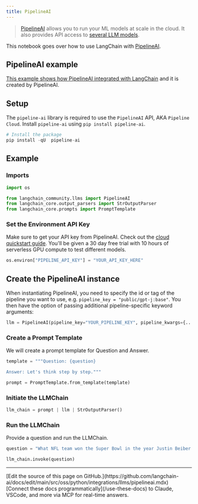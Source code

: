 ```yaml
---
title: PipelineAI
---
```


>[PipelineAI](https://pipeline.ai) allows you to run your ML models at scale in the cloud. It also provides API access to [several LLM models](https://pipeline.ai).

This notebook goes over how to use LangChain with [PipelineAI](https://docs.pipeline.ai/docs).

## PipelineAI example

[This example shows how PipelineAI integrated with LangChain](https://docs.pipeline.ai/docs/langchain) and it is created by PipelineAI.

## Setup

The `pipeline-ai` library is required to use the `PipelineAI` API, AKA `Pipeline Cloud`. Install `pipeline-ai` using `pip install pipeline-ai`.

```python
# Install the package
pip install -qU  pipeline-ai
```

## Example

### Imports

```python
import os

from langchain_community.llms import PipelineAI
from langchain_core.output_parsers import StrOutputParser
from langchain_core.prompts import PromptTemplate
```

### Set the Environment API Key

Make sure to get your API key from PipelineAI. Check out the [cloud quickstart guide](https://docs.pipeline.ai/docs/cloud-quickstart). You'll be given a 30 day free trial with 10 hours of serverless GPU compute to test different models.

```python
os.environ["PIPELINE_API_KEY"] = "YOUR_API_KEY_HERE"
```

## Create the PipelineAI instance

When instantiating PipelineAI, you need to specify the id or tag of the pipeline you want to use, e.g. `pipeline_key = "public/gpt-j:base"`. You then have the option of passing additional pipeline-specific keyword arguments:

```python
llm = PipelineAI(pipeline_key="YOUR_PIPELINE_KEY", pipeline_kwargs={...})
```

### Create a Prompt Template

We will create a prompt template for Question and Answer.

```python
template = """Question: {question}

Answer: Let's think step by step."""

prompt = PromptTemplate.from_template(template)
```

### Initiate the LLMChain

```python
llm_chain = prompt | llm | StrOutputParser()
```

### Run the LLMChain

Provide a question and run the LLMChain.

```python
question = "What NFL team won the Super Bowl in the year Justin Beiber was born?"

llm_chain.invoke(question)
```

---

<Callout icon="pen-to-square" iconType="regular">
    [Edit the source of this page on GitHub.](https://github.com/langchain-ai/docs/edit/main/src/oss/python/integrations/llms/pipelineai.mdx)
</Callout>
<Tip icon="terminal" iconType="regular">
    [Connect these docs programmatically](/use-these-docs) to Claude, VSCode, and more via MCP for    real-time answers.
</Tip>
